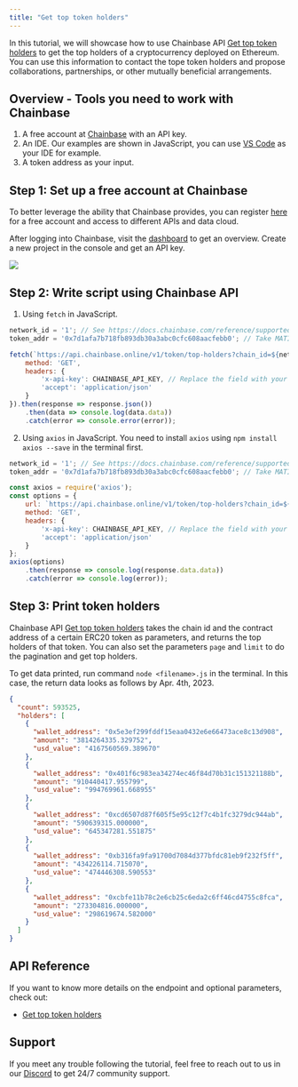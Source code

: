 ```yaml
---
title: "Get top token holders"
---
```


In this tutorial, we will showcase how to use Chainbase API [Get top token holders](/api-reference/web3-api/token/token-holders/get-top-token-holders) to get the top holders of a cryptocurrency deployed on Ethereum. You can use this information to contact the tope token holders and propose collaborations, partnerships, or other mutually beneficial arrangements.

## Overview - Tools you need to work with Chainbase

1. A free account at [Chainbase](https://www.chainbase.com) with an API key.
2. An IDE. Our examples are shown in JavaScript, you can use [VS Code](https://code.visualstudio.com/) as your IDE for example.
3. A token address as your input.

## Step 1: Set up a free account at Chainbase

To better leverage the ability that Chainbase provides, you can register [here](http://www.chainbase.com/register) for a free account and access to different APIs and data cloud.

After logging into Chainbase, visit the [dashboard](https://console.chainbase.com/) to get an overview. Create a new project in the console and get an API key.

![](https://files.readme.io/e5fe064-image.png)

## Step 2: Write script using Chainbase API

1. Using `fetch` in JavaScript.

```jsx
network_id = '1'; // See https://docs.chainbase.com/reference/supported-chains to get the id of different chains.
token_addr = '0x7d1afa7b718fb893db30a3abc0cfc608aacfebb0'; // Take MATIC token address as an example.

fetch(`https://api.chainbase.online/v1/token/top-holders?chain_id=${network_id}&contract_address=${token_addr}&page=1&limit=5`, {
    method: 'GET',
    headers: {
        'x-api-key': CHAINBASE_API_KEY, // Replace the field with your API key.
        'accept': 'application/json'
    }
}).then(response => response.json())
    .then(data => console.log(data.data))
    .catch(error => console.error(error));
```

2. Using `axios` in JavaScript. You need to install `axios` using `npm install axios --save` in the terminal first.

```jsx
network_id = '1'; // See https://docs.chainbase.com/reference/supported-chains to get the id of different chains.
token_addr = '0x7d1afa7b718fb893db30a3abc0cfc608aacfebb0'; // Take MATIC token address as an example.

const axios = require('axios');
const options = {
    url: `https://api.chainbase.online/v1/token/top-holders?chain_id=${network_id}&contract_address=${token_addr}&page=1&limit=5`,
    method: 'GET',
    headers: {
        'x-api-key': CHAINBASE_API_KEY, // Replace the field with your API key.
        'accept': 'application/json'
    }
};
axios(options)
    .then(response => console.log(response.data.data))
    .catch(error => console.log(error));
```

## Step 3: Print token holders

Chainbase API [Get top token holders](/api-reference/web3-api/token/token-holders/get-top-token-holders) takes the chain id and the contract address of a certain ERC20 token as parameters, and returns the top holders of that token. You can also set the parameters `page` and `limit` to do the pagination and get top holders.

To get data printed, run command `node <filename>.js` in the terminal. In this case, the return data looks as follows by Apr. 4th, 2023.

```json
{
  "count": 593525,
  "holders": [
    {
      "wallet_address": "0x5e3ef299fddf15eaa0432e6e66473ace8c13d908",
      "amount": "3814264335.329752",
      "usd_value": "4167560569.389670"
    },
    {
      "wallet_address": "0x401f6c983ea34274ec46f84d70b31c151321188b",
      "amount": "910440417.955799",
      "usd_value": "994769961.668955"
    },
    {
      "wallet_address": "0xcd6507d87f605f5e95c12f7c4b1fc3279dc944ab",
      "amount": "590639315.000000",
      "usd_value": "645347281.551875"
    },
    {
      "wallet_address": "0xb316fa9fa91700d7084d377bfdc81eb9f232f5ff",
      "amount": "434226114.715070",
      "usd_value": "474446308.590553"
    },
    {
      "wallet_address": "0xcbfe11b78c2e6cb25c6eda2c6ff46cd4755c8fca",
      "amount": "273304816.000000",
      "usd_value": "298619674.582000"
    }
  ]
}
```

## API Reference

If you want to know more details on the endpoint and optional parameters, check out:

- [Get top token holders](/api-reference/web3-api/token/token-holders/get-top-token-holders)

## Support

If you meet any trouble following the tutorial, feel free to reach out to us in our [Discord](https://chainbase.com/discord) to get 24/7 community support.

